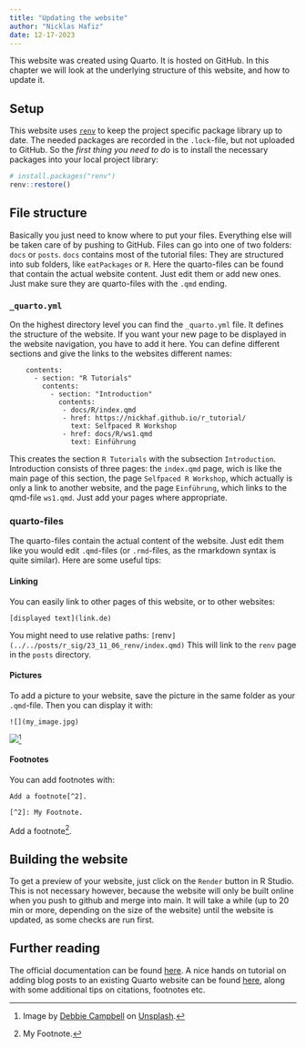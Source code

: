```yaml
---
title: "Updating the website"
author: "Nicklas Hafiz"
date: 12-17-2023
---
```


This website was created using Quarto. It is hosted on GitHub. In this chapter we will look at the underlying structure of this website, and how to update it. 

## Setup
This website uses [`renv`](../../posts/r_sig/23_11_06_renv/index.qmd) to keep the project specific package library up to date. The needed packages are recorded in the `.lock`-file, but not uploaded to GitHub. So the *first thing you need to do* is to install the necessary packages into your local project library:

```r
# install.packages("renv")
renv::restore()
```

## File structure
Basically you just need to know where to put your files. Everything else will be taken care of by pushing to GitHub.
Files can go into one of two folders: `docs` or `posts`. `docs` contains most of the tutorial files: They are structured into sub folders, like `eatPackages` or `R`. Here the quarto-files can be found that contain the actual website content. Just edit them or add new ones. Just make sure they are quarto-files with the `.qmd` ending. 

### `_quarto.yml`
On the highest directory level you can find the `_quarto.yml` file. It defines the structure of the website. If you want your new page to be displayed in the website navigation, you have to add it here. You can define different sections and give the links to the websites different names:

```
    contents:
      - section: "R Tutorials"
        contents:
          - section: "Introduction"
            contents:
             - docs/R/index.qmd
             - href: https://nickhaf.github.io/r_tutorial/
               text: Selfpaced R Workshop
             - href: docs/R/ws1.qmd
               text: Einführung
```

This creates the section `R Tutorials` with the subsection `Introduction`. Introduction consists of three pages: the `index.qmd` page, wich is like the main page of this section, the page `Selfpaced R Workshop`, which actually is only a link to another website, and the page `Einführung`, which links to the qmd-file `ws1.qmd`. Just add your pages where appropriate. 


### quarto-files
The quarto-files contain the actual content of the website. Just edit them like you would edit `.qmd`-files (or `.rmd`-files, as the rmarkdown syntax is quite similar). Here are some useful tips:

#### Linking
You can easily link to other pages of this website, or to other websites:

`[displayed text](link.de)`

You might need to use relative paths:
`[`renv`](../../posts/r_sig/23_11_06_renv/index.qmd)`
This will link to the `renv` page in the `posts` directory. 

#### Pictures
To add a picture to your website, save the picture in the same folder as your `.qmd`-file. Then you can display it with:

`![](my_image.jpg)`

![](my_image.jpg)[^1]

[^1]: Image by [Debbie Campbell](https://unsplash.com/de/@debralcamp?utm_content=creditCopyText&utm_medium=referral&utm_source=unsplash) on [Unsplash](https://unsplash.com/de/fotos/brauner-und-weisser-kurzbeschichteter-hund-der-tagsuber-auf-braunem-betonboden-sitzt-6el9poQDfpg?utm_content=creditCopyText&utm_medium=referral&utm_source=unsplash).

#### Footnotes
You can add footnotes with:

```
Add a footnote[^2].

[^2]: My Footnote.
```

Add a footnote[^2].

[^2]: My Footnote.

## Building the website
To get a preview of your website, just click on the `Render` button in R Studio. This is not necessary however, because the website will only be built online when you push to github and merge into main. It will take a while (up to 20 min or more, depending on the size of the website) until the website is updated, as some checks are run first. 

## Further reading
The official documentation can be found [here](https://quarto.org/docs/websites/).
A nice hands on tutorial on adding blog posts to an existing Quarto website can be found [here](https://samanthacsik.github.io/posts/2022-10-24-quarto-blogs/), along with some additional tips on citations, footnotes etc.
